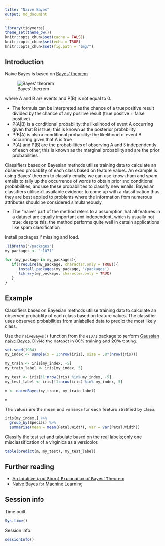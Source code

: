 ```yaml
---
title: "Naive Bayes"
output: md_document
---
```


```r
library(tidyverse)
theme_set(theme_bw())
knitr::opts_chunk$set(cache = FALSE)
knitr::opts_chunk$set(echo = TRUE)
knitr::opts_chunk$set(fig.path = "img/")
```

## Introduction

Naive Bayes is based on [Bayes' theorem](https://en.wikipedia.org/wiki/Bayes%27_theorem) 

![Bayes' theorem](https://latex.codecogs.com/png.image?\large&space;\dpi{110}\bg{white}\frac{P(B|A)P(A)}{P(B)})

where A and B are events and P(B) is not equal to 0.

* The formula can be interpreted as the chance of a true positive result divided by the chance of any positive result (true positive + false positive)
* P(A|B) is a conditional probability: the likelihood of event A occurring given that B is true; this is known as the posterior probability
* P(B|A) is also a conditional probability: the likelihood of event B occurring given that A is true
* P(A) and P(B) are the probabilities of observing A and B independently of each other; this is known as the marginal probability and are the prior probabilities

Classifiers based on Bayesian methods utilise training data to calculate an observed probability of each class based on feature values. An example is using Bayes' theorem to classify emails; we can use known ham and spam emails to tally up the occurrence of words to obtain prior and conditional probabilities, and use these probabilities to classify new emails. Bayesian classifiers utilise all available evidence to come up with a classification thus they are best applied to problems where the information from numerous attributes should be considered simultaneously

* The "naive" part of the method refers to a assumption that all features in a dataset are equally important and independent, which is usually not true; despite this, the method performs quite well in certain applications like spam classification

Install packages if missing and load.

```r
.libPaths('/packages')
my_packages <- 'e1071'

for (my_package in my_packages){
   if(!require(my_package, character.only = TRUE)){
      install.packages(my_package, '/packages')
      library(my_package, character.only = TRUE)
   }
}
```

## Example

Classifiers based on Bayesian methods utilise training data to calculate an observed probability of each class based on feature values. The classifier uses observed probabilities from unlabelled data to predict the most likely class.

Use the `naiveBayes()` function from the `e1071` package to perform [Gaussian naive Bayes](https://en.wikipedia.org/wiki/Naive_Bayes_classifier#Gaussian_naive_Bayes). Divide the dataset in 80% training and 20% testing.

```r
set.seed(1984)
my_index <- sample(x = 1:nrow(iris), size = .8*(nrow(iris)))

my_train <- iris[my_index, -5]
my_train_label <- iris[my_index, 5]

my_test <- iris[!1:nrow(iris) %in% my_index, -5]
my_test_label <- iris[!1:nrow(iris) %in% my_index, 5]

m <- naiveBayes(my_train, my_train_label)

m
```

The values are the mean and variance for each feature stratified by class.

```r
iris[my_index,] %>%
  group_by(Species) %>%
  summarise(mean = mean(Petal.Width), var = var(Petal.Width))
```

Classify the test set and tabulate based on the real labels; only one misclassification of a virginica as a versicolor.

```r
table(predict(m, my_test), my_test_label)
```

## Further reading

* [An Intuitive (and Short) Explanation of Bayes' Theorem](https://betterexplained.com/articles/an-intuitive-and-short-explanation-of-bayes-theorem/)
* [Naive Bayes for Machine Learning](https://machinelearningmastery.com/naive-bayes-for-machine-learning/)

## Session info

Time built.

```r
Sys.time()
```

Session info.

```r
sessionInfo()
```

